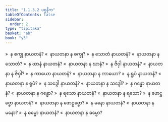 ```yaml
---
title: "1.1.3.2 ပစ္စနီက"
tableOfContents: false
sidebar:
  order: 2
type: "tipitaka"
basket: "ab"
book: "y3"
---
```



<DynamicBreadcrumb />

<Division number="7" book="y3" e="ch" v="33" p="74">

<Paragraph number="121" book="y3">
»  န စက္ခု နာယတနံ?
</Paragraph>

<Paragraph number="122" book="y3">
«  နာယတနာ န စက္ခု?
</Paragraph>

<Paragraph number="123" book="y3">
»  န သောတံ နာယတနံ?
</Paragraph>

<Paragraph number="124" book="y3">
«  နာယတနာ န သောတံ?
</Paragraph>

<Paragraph number="125" book="y3">
»  န ဃာနံ နာယတနံ?
</Paragraph>

<Paragraph number="126" book="y3">
«  နာယတနာ န ဃာနံ?
</Paragraph>

<Paragraph number="127" book="y3">
»  န ဇိဝှါ နာယတနံ?
</Paragraph>

<Paragraph number="128" book="y3">
«  နာယတနာ န ဇိဝှါ?
</Paragraph>

<Paragraph number="129" book="y3">
»  န ကာယော နာယတနံ?
</Paragraph>

<Paragraph number="130" book="y3">
«  နာယတနာ န ကာယော?
</Paragraph>

<Paragraph number="131" book="y3">
»  န ရူပံ နာယတနံ?
</Paragraph>

<Paragraph number="132" book="y3">
«  နာယတနာ န ရူပံ?
</Paragraph>

<Paragraph number="133" book="y3">
»  န သဒ္ဒေါ နာယတနံ?
</Paragraph>

<Paragraph number="134" book="y3">
«  နာယတနာ န သဒ္ဒေါ?
</Paragraph>

<Paragraph number="135" book="y3">
»  န ဂန္ဓော နာယတနံ?
</Paragraph>

<Paragraph number="136" book="y3">
«  နာယတနာ န ဂန္ဓော?
</Paragraph>

<Paragraph number="137" book="y3">
»  န ရသော နာယတနံ?
</Paragraph>

<Paragraph number="138" book="y3">
«  နာယတနာ န ရသော?
</Paragraph>

<Paragraph number="139" book="y3">
»  န ဖောဋ္ဌဗ္ဗော နာယတနံ?
</Paragraph>

<Paragraph number="140" book="y3">
«  နာယတနာ န ဖောဋ္ဌဗ္ဗော?
</Paragraph>

<Paragraph number="141" book="y3">
»  န မနော နာယတနံ?
</Paragraph>

<Paragraph number="142" book="y3">
«  နာယတနာ န မနော?
</Paragraph>

<Paragraph number="143" book="y3">
»  န ဓမ္မော နာယတနံ?
</Paragraph>

<Paragraph number="144" book="y3">
«  နာယတနာ န ဓမ္မော?
</Paragraph>
</Division>